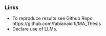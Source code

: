 ### Links

- To reproduce results see Github Repo: https://github.com/fabianaiolfi/MA_Thesis
- Declare use of LLMs.

\newpage
